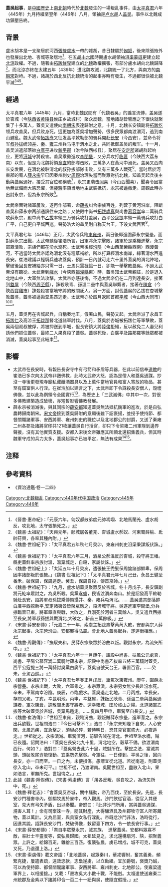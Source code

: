 
'''蓋吳起事'''，是[[中國歷史|中國歷史]]上[[南北朝|南北朝]]時代於[[北魏|北魏]]發生的一場叛乱事件，由[[太平真君|太平真君]]六年（445年）九月持續至翌年（446年）八月，領袖是[[卢水胡|卢水胡]]人[[盖吴|盖吴]]。事件以北魏成功鎮壓告終。

== 背景 ==
{{main|盧水胡}}
盧水胡本是一支聚居於河西[[張掖|張掖]][[盧水|盧水]]一帶的雜胡，昔日隸屬於[[匈奴|匈奴]]，後來除張掖外也發展出北地、杏城等聚居地<ref>《晉書·惠帝紀》：「元康六年，匈奴郝散弟度元帥馮翊、北地馬蘭羌、盧水胡反，攻北地，太守張損死之。」</ref>，在[[五胡十六國|五胡十六國]]時期盧水胡領袖[[沮渠蒙遜|沮渠蒙遜]]更建立起[[北涼|北涼]]政權。不過，隨著由[[拓跋鮮卑|拓跋鮮卑]]建立的[[北魏|北魏]]政權擴張，有部分盧水胡向北魏歸降<ref>《魏書·太祖紀》：「天興元年，鄜城屠各董羌、杏城盧水郝奴、河東蜀薛榆、氐帥苻興，各率其種內附。」</ref>，而北涼亦終在太建五年（439年）遭北魏攻滅，北魏統一了北方，與南方的[[南朝宋|南朝宋]]對峙。不過，諸胡於西北反抗北魏統治的起事亦時有發生，不過都很快被北魏平滅<ref>《魏書·世祖紀下》：「太平真君五年秋七月癸卯，東雍州刺史沮渠秉謀叛伏誅。」</ref><ref>《魏書·世祖紀下》：「太平真君六年三月，酒泉公郝溫反於杏城，殺守將王幡。縣吏蓋鮮率宗族討溫，溫棄城走，自殺，家屬伏誅。」</ref><ref>《魏書·世祖紀上》：「太延五年十月癸亥，遣張掖王禿髮保周諭諸部鮮卑，保周因率諸部叛於張掖。」《魏書·世祖紀下》：「太平真君元年七月己丑，永昌王健至番禾，破保周，保周遁走。癸丑，保周自殺，傳首京師。」</ref>。

== 經過 ==
太平真君六年（445年）九月，當時北魏民間有「代魏者吳」的謠言流傳，盖吴遂於杏城（今[[陕西省|陕西省]][[黄陵县|黄陵县]]侯庄乡故城村）聚众反魏，當地諸胡皆響應之下很快就聚集了十多萬人，蓋吳又遣使向[[南朝宋|南朝宋]]表達歸附之意。十月，北魏长安镇副将[[拓跋纥|拓跋纥]]领兵攻盖吴，但兵败身死，這更加為蓋吳增加聲勢，很多民眾都南渡渭河，逃到南山避亂。魏太武帝[[拓跋焘|拓跋焘]]又征发高平敕勒部的骑兵開赴[[长安|长安]]（今西安），並命令将军[[叔孙拔|叔孙拔]]统领[[并州|并]]、[[秦州|秦]]、[[雍州|雍]]三州兵马屯于渭水之北，共同抵御盖吴的叛军。十一月，盖吴派遣部落帥[[白廣平|白廣平]]进攻[[新平郡|新平郡]]（治今陕西彬县），聚居在[[安定郡|安定郡]]诸胡群起响应，更將[[汧城|汧城]]守將殺害。盖吴乘勢進攻[[李閏堡|李閏堡]]，又分兵攻打[[临晋|临晋]]（今陕西大荔东南）以东，但是为北魏将領[[章直|章直]]的部隊击败，三萬多人在黃河中溺死。盖吴又西向长安发展，在渭北被駐渭北的叔孙拔部隊击败，又有三萬多人戰死<ref>《魏書·世祖紀下》：「九月，盧水胡蓋吳聚眾反於杏城。冬十月戊子，長安鎮副將元紇率眾討之，為吳所殺。吳黨遂盛，民皆渡渭奔南山。於是詔發高平敕勒騎赴長安，詔將軍叔孫拔乘傳領攝并、秦、雍兵屯渭北。……蓋吳遣其部落帥白廣平西掠新平,安定諸夷酋皆聚眾應之，殺汧城守將。吳遂進軍李閏堡,分兵掠臨晉已東。將軍章直與戰，大敗之，兵溺死於河者三萬餘人。吳又遣兵西掠至長安,將軍叔孫拔與戰渭北,大破之，斬首三萬餘級。」</ref>。當时居於河東郡的蜀人[[薛永宗|薛永宗]]早已因秦州刺史[[周觀|周觀]]治理失當而聚眾對抗北魏，知盖吴起兵後主動與蓋吳通好，接受其官位和稱號<REF>《宋書·薛安都傳》；「元嘉二十一年，索虜主拓跋燾擊芮芮大敗，安都與宗人薛永宗起事，永宗營汾曲，安都襲得弘農。會北地人蓋吳起兵，遂連衡相應。」</REF>，永宗更袭击[[闻喜县|闻喜]]（今山西聞喜），聞喜令因當地無武備而大感恐懼，但[[裴駿|裴駿]]率領当地地主武装抵抗，永宗被逼撤走。周觀此時亦出討永宗，但為永宗所敗<REF>《魏書·周觀傳》：「撫馭失和，民薛永宗聚眾於汾曲以叛。觀討永宗，為流矢所中。」</REF>。

太武帝面對諸軍屢敗，遂再作部署，命[[薛拔|薛拔]]纠合宗族百姓，列营于黄河沿岸，阻断盖吴和薛永宗两部通訊往来之路；又使殿中尚书[[拓跋處真|拓跋處真]]與尚書[[慕容嵩|慕容嵩]]率二萬骑兵攻薛永宗，殿中尚书[[乙拔|乙拔]]率領三万骑兵攻打盖吴，西平公[[寇提|寇提]]率領一萬骑兵攻打白广平，自己更自平城西巡。聲勢浩大的盖吴則自称天台王，下设文武百官<REF>《魏書·世祖紀下》：「太平真君六年十一月庚午，詔殿中尚書、扶風公元處真，尚書、平陽公慕容嵩二萬騎討薛永宗，詔殿中尚書乙拔率五將三萬騎討蓋吳，西平公寇提三將一萬騎討吳黨白廣平。蓋吳自號天台王，署置百官。……癸未，車駕西巡。」</REF>。

太平真君七年（446年）正月，太武帝兵臨[[東雍州|東雍州]]，兩日後即進圍薛永宗營壘。面對薛永宗出戰，太武帝聽從崔浩所言，出軍將永宗擊敗，諸軍於是乘機進擊，永宗部眾潰敗，宗族們都在汾水溺死。太武帝後經[[汾陰|汾陰]]（今山西萬榮縣西南）西渡黃河，不過當時太武帝認為渭北沒有糧草補給，所以打算經渭水南岸，緣著渭水西進長安。崔浩建議以輕騎兵速攻蓋吳，預計一日內就可走六十里外蓋吳的渭北陣地，擊破後回長安補給亦只需一日，士馬只需捱餓一日，卻能一舉擊敗蓋吳。不過太武帝沒有聽從。太武帝到[[戲水|戲水]]（今陝西[[臨潼縣|臨潼縣]]東）時，蓋吳知太武帝親征，於是退入北地山中，大軍無法攻擊，太武帝亦感後悔，不過太武帝仍在二月到達長安，接著到[[盩屋|盩屋]]（今陝西[[周至縣|周至縣]]），誅殺耿青、孫溫二壘中與蓋吳聯繫者，接著在[[陳倉|陳倉]]（今陝西[[寶雞市|寶雞市]]）誅殺殺害當地守將的散關氐人。另一方面，討伐蓋吳的乙拔在杏城擊敗蓋吳，蓋吳被逼拋棄馬匹逃走。太武帝亦於四月返回首都[[平城遗址|平城]]（今山西大同市）<ref>《魏書·世祖紀下》：「太平真君七年春正月戊辰，車駕次東雍州。庚午，圍薛永宗營壘。永宗出戰，大敗，六軍乘之，永宗眾潰。永宗男女無少長赴汾水死。辛未，車駕南幸汾陰。庚辰，帝臨戲水。蓋吳退走北地。二月丙戌，幸長安，存問父老。丁亥，幸昆明池。丙申，幸盩屋，誅叛民耿青、孫溫二壘與蓋吳通謀者，軍次陳倉，誅散關氐害守將者。還幸雍城，田於岐山之陽。北道諸軍乙拔等大破蓋吳於杏城，吳棄馬遁走。……夏四月甲申，車駕至自長安。」</ref><ref>《魏書·崔浩傳》：「世祖至東雍，親臨汾曲，觀叛賊薛永宗壘，進軍葦之。永宗出兵欲戰，世祖問浩曰：『今日可擊不？』浩曰：『永宗未知陛下自來，人心安閑，北風迅疾，宜急擊之，須臾必碎，若待明日，恐其見官軍盛大，必夜遁走。』世祖從之。永宗潰滅。車駕濟河，前驅告賊在渭北。世祖至洛水橋，賊已夜遁。詔問浩曰：『蓋吳在長安北九十里，渭北地空，穀草不備。欲渡渭南西行，何如？』浩對曰：『蓋吳營去此六十里，賊魁所在。擊蛇之法，當滅其頭，頭破敗尾豈能復動。宜乘勢先擊吳。今軍往，一日便到。平吳之後，回向長安，亦一日而至。一日之內，未便損傷。愚謂宜從北道。若從南道，則蓋吳徐入北山，卒未可平。』世祖不從，乃渡渭南。吳聞世祖至，盡散入北山，果如浩言，軍無所克。世祖悔之。」</ref>。

五月，蓋吳再在杏城起兵，自稱秦地王，假署山民，聲勢又起。太武帝派了永昌王[[拓跋仁|拓跋仁]]及高涼王[[拓跋那|拓跋那]]督北道諸軍討伐。八月，蓋吳於杏城被拓跋仁等軍擊敗，蓋吳兩個叔叔被俘，將被押送到平城，但長安鎮大將[[陸俟|陸俟]]拒絕，反以赦免二人妻兒利誘他們抓住蓋吳，最終二人果真殺了蓋吳。蓋吳死後，白廣平及路那羅等餘眾都被消滅，蓋吳起事至此結束<REF>此據《魏書·陸俟傳》，《宋書·索虜傳》言「屠各反叛，吳自攻之，為流矢所中，死。」</REF>。

== 影響 ==
*太武帝在長安時，有報告長安寺中有弓箭和矛盾等兵器，在此以前信奉[[道教|道教]]的崔浩已多次向太武帝非譭佛教，此時太武帝大怒，認為是僧人和蓋吳通謀。抄沒一寺後更發現寺廟私藏釀酒器具以及上萬件當地官員和富人寄放的物品，甚至有窟室供人行淫。在崔浩加以建言之下，太武帝即下令誅殺長安僧人，毀壞佛像，並以此為例領令全國實行<ref>《魏書·釋老志》：「會蓋吳反杏城，關中騷動，帝乃西伐，至於長安。先是，長安沙門種麥寺內，御騶牧馬於麥中，帝入觀馬。沙門飲從官酒，從官入其便室，見大有弓矢矛盾，出以奏聞。帝怒曰：『此非沙門所用，當與蓋吳通謀，規害人耳！』命有司案誅一寺，閱其財產，大得釀酒具及州郡牧守富人所寄藏物，蓋以萬計。又為屈室，與貴室女私行淫亂。帝既忿沙門非法，浩時從行，因進其說。詔誅長安沙門，焚破佛像，敕留臺下四方，令一依長安行事。」</ref>，為歷史上「三武滅佛」中其中一次，對很多佛教建築造成破壞，亦短暫影響佛教發展。
*薛永宗被消滅後，與其同宗的[[薛安都|薛安都]]知道蓋吳無法抵抗魏軍的進攻，於是自弘農轉歸南朝宋。[[宋文帝|宋文帝]]接到蓋吳歸附的意願後雖下詔褒揚，並授予使持節、都督關隴諸軍事、安西將軍、雍州刺史的職位以及北地郡公的封爵，又送了秦雍二州各郡及諸將官印共121枚讓蓋吳自行授官，卻只下令梁雍二州軍隊到邊界聲援，沒有其他實質支援。安都入宋後文帝雖應其所願北還招集義兵，但其時魏軍守戍的兵力太多，蓋吳起事亦已被平定，無法有成果<ref>《宋書·薛安都傳》：「燾自率眾擊永宗，滅其族，　進擊蓋吳。安都料眾寡不敵，率壯士辛靈度等，棄弘農歸國。太祖延見之，求北還構扇河、陝，招聚義眾。上許之，給錦百疋，雜繒三百匹。復襲弘農，虜已增戍，城不可克，蓋吳又死，乃退還上洛。」</ref><REF>《宋書·索虜傳》載文帝詔：「北地蓋吳，起眾秦川，華戎響附，奮其義勇，頻繁克捷，屢遣表疏，遠效忠款，志梟逆虜，以立勳績。宜加爵號，褒獎乃誠，可以為使持節、都督關隴諸軍事、安西將軍、雍州刺史、北地郡公。使雍梁遣軍界上，以相援接。」又載：「燾攻吳大小數十戰，不能剋。太祖遣使送雍秦二州統郡及金紫以下諸將印合一百二十一紐與吳，使隨宜假授。」</REF>。

== 注释 ==

{{reflist|2}}

== 參考資料 ==
*《資治通鑑·卷一二四》

{{南北朝歷史事件}}
[[Category:北魏叛乱|Category:北魏叛乱]]
[[Category:440年代中国政治|Category:440年代中国政治]]
[[Category:445年|Category:445年]]
[[Category:446年|Category:446年]]